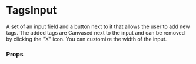 
<Meta title="MDX|TagsInput" component={TagsInput} />

# TagsInput

A set of an input field and a button next to it that allows the user to add new tags. The added tags are Canvased next to the input and can be removed by clicking the "X" icon. You can customize the width of the input.

### Props

<ArgTypes of={TagsInput} />
